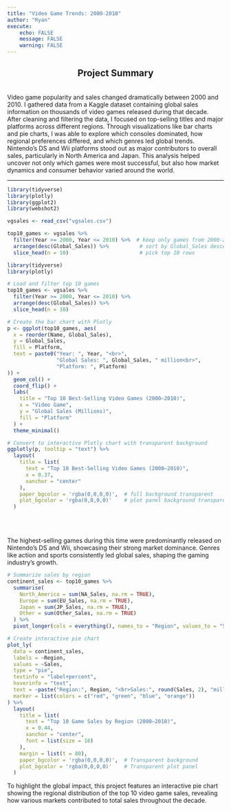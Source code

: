```yaml
---
title: "Video Game Trends: 2000-2010"
author: "Ryan"
execute:
    echo: FALSE
    message: FALSE
    warning: FALSE
---
```


<h2 style="text-align: center;">Project Summary</h2>
<br>
Video game popularity and sales changed dramatically between 2000 and 2010. I gathered data from a Kaggle dataset containing global sales information on thousands of video games released during that decade. After cleaning and filtering the data, I focused on top-selling titles and major platforms across different regions. Through visualizations like bar charts and pie charts, I was able to explore which consoles dominated, how regional preferences differed, and which genres led global trends. Nintendo’s DS and Wii platforms stood out as major contributors to overall sales, particularly in North America and Japan. This analysis helped uncover not only which games were most successful, but also how market dynamics and consumer behavior varied around the world.


<hr style="border: none; border-top: 1px solid #ccc; margin: 1em 0;">




```r
library(tidyverse)
library(plotly)
library(ggplot2)
library(webshot2)

vgsales <- read_csv("vgsales.csv")

top10_games <- vgsales %>%
  filter(Year >= 2000, Year <= 2010) %>%  # keep only games from 2000-2010
  arrange(desc(Global_Sales)) %>%          # sort by Global_Sales descending
  slice_head(n = 10)                       # pick top 10 rows


```





```r
library(tidyverse)
library(plotly)

# Load and filter top 10 games
top10_games <- vgsales %>%
  filter(Year >= 2000, Year <= 2010) %>%
  arrange(desc(Global_Sales)) %>%
  slice_head(n = 10)

# Create the bar chart with Plotly
p <- ggplot(top10_games, aes(
  x = reorder(Name, Global_Sales),
  y = Global_Sales,
  fill = Platform,
  text = paste0("Year: ", Year, "<br>",
                "Global Sales: ", Global_Sales, " million<br>",
                "Platform: ", Platform)
)) +
  geom_col() +
  coord_flip() +
  labs(
    title = "Top 10 Best-Selling Video Games (2000–2010)",
    x = "Video Game",
    y = "Global Sales (Millions)",
    fill = "Platform"
  ) +
  theme_minimal()

# Convert to interactive Plotly chart with transparent background
ggplotly(p, tooltip = "text") %>%
  layout(
    title = list(
      text = "Top 10 Best-Selling Video Games (2000–2010)",
      x = 0.37,
      xanchor = "center"
    ),
    paper_bgcolor = 'rgba(0,0,0,0)',  # full background transparent
    plot_bgcolor = 'rgba(0,0,0,0)'    # plot panel background transparent
  )

```
<br><br>

The highest-selling games during this time were predominantly released on Nintendo’s DS and Wii, showcasing their strong market dominance. Genres like action and sports consistently led global sales, shaping the gaming industry’s growth. 
```r
# Summarize sales by region
continent_sales <- top10_games %>%
  summarise(
    North_America = sum(NA_Sales, na.rm = TRUE),
    Europe = sum(EU_Sales, na.rm = TRUE),
    Japan = sum(JP_Sales, na.rm = TRUE),
    Other = sum(Other_Sales, na.rm = TRUE)
  ) %>%
  pivot_longer(cols = everything(), names_to = "Region", values_to = "Sales")

# Create interactive pie chart
plot_ly(
  data = continent_sales,
  labels = ~Region,
  values = ~Sales,
  type = "pie",
  textinfo = "label+percent",
  hoverinfo = "text",
  text = ~paste("Region:", Region, "<br>Sales:", round(Sales, 2), "million"),
  marker = list(colors = c("red", "green", "blue", "orange"))
) %>%
  layout(
    title = list(
      text = "Top 10 Game Sales by Region (2000–2010)",
      x = 0.44,
      xanchor = "center",
      font = list(size = 18)
    ),
    margin = list(t = 80),
    paper_bgcolor = 'rgba(0,0,0,0)',  # Transparent background
    plot_bgcolor = 'rgba(0,0,0,0)'    # Transparent plot panel
  )
```
To highlight the global impact, this project features an interactive pie chart showing the regional distribution of the top 10 video game sales, revealing how various markets contributed to total sales throughout the decade.

